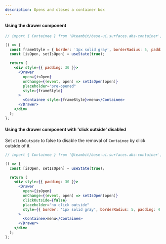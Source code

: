 ```yaml
---
description: Opens and closes a container box
---
```



#### Using the drawer component

```jsx live
// import { Containee } from '@teambit/base-ui.surfaces.abs-container';

() => {
  const frameStyle = { border: '1px solid gray', borderRadius: 5, padding: 2 };
  const [isOpen, setIsOpen] = useState(true);

  return (
    <div style={{ padding: 30 }}>
      <Drawer
        open={isOpen}
        onChange={(event, open) => setIsOpen(open)}
        placeholder="pre-opened"
        style={frameStyle}
      >
        <Containee style={frameStyle}>menu</Containee>
      </Drawer>
    </div>
  );
};
```

#### Using the drawer component with 'click outside' disabled

Set `clickOutside` to false to disable the removal of `Containee` by click outside of it.

```jsx live
// import { Containee } from '@teambit/base-ui.surfaces.abs-container';

() => {
  const [isOpen, setIsOpen] = useState(true);

  return (
    <div style={{ padding: 30 }}>
      <Drawer
        open={isOpen}
        onChange={(event, open) => setIsOpen(open)}
        clickOutside={false}
        placeholder="no click outside"
        style={{ border: '1px solid gray', borderRadius: 5, padding: 4 }}
      >
        <Containee>menu</Containee>
      </Drawer>
    </div>
  );
};
```
